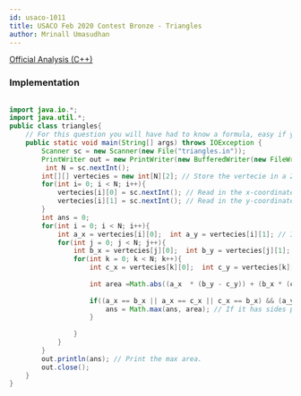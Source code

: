 ```yaml
---
id: usaco-1011
title: USACO Feb 2020 Contest Bronze - Triangles
author: Mrinall Umasudhan
---
```


[Official Analysis (C++)](http://www.usaco.org/index.php?page=viewproblem2&cpid=1011)

### Implementation

<LanguageSection>
 
<JavaSection>

```java
 
import java.io.*;
import java.util.*;
public class triangles{
    // For this question you will have had to know a formula, easy if you took geometry. Other wise be sure to study up on the basics of coordinate geometry!
    public static void main(String[] args) throws IOException {
        Scanner sc = new Scanner(new File("triangles.in"));
        PrintWriter out = new PrintWriter(new BufferedWriter(new FileWriter("triangles.out")));
         int N = sc.nextInt(); 
        int[][] vertecies = new int[N][2]; // Store the vertecie in a 2D array 
        for(int i= 0; i < N; i++){
            vertecies[i][0] = sc.nextInt(); // Read in the x-coordinate
            vertecies[i][1] = sc.nextInt(); // Read in the y-coordinate
        }
        int ans = 0;
        for(int i = 0; i < N; i++){
            int a_x = vertecies[i][0];  int a_y = vertecies[i][1]; // Iterate for the first vertex of the triangle.
            for(int j = 0; j < N; j++){
                int b_x = vertecies[j][0];  int b_y = vertecies[j][1];  // Iterate for the second vertex of the triangle.
                for(int k = 0; k < N; k++){
                    int c_x = vertecies[k][0];  int c_y = vertecies[k][1];   // Iterate for the third vertex of the triangle.
                    
                    int area =Math.abs((a_x  * (b_y - c_y)) + (b_x * (c_y - a_y)) + (c_x * (a_y - b_y ))); // Calculate the area of the three triangles (but not dividing by two as the problem specifies)
                    
                    if((a_x == b_x || a_x == c_x || c_x == b_x) && (a_y == b_y || a_y == c_y || c_y == b_y)) { // Checking if the triangle has any sides parallel to the X-axis and the Y-axis.
                        ans = Math.max(ans, area); // If it has sides parallel to both axis then the trangle is valid and store the maximum area.
                    }
                    
                }
            }
        }
        out.println(ans); // Print the max area.
        out.close();
    }
}


```

</JavaSection>
</LanguageSection>
